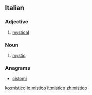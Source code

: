 ==Italian==

===Adjective===
{{it-adj|mistic|o|a|i|he}}

# [[mystical]]

===Noun===
{{it-noun|mistic|m|o|i}}

# [[mystic]]

===Anagrams===
* [[cistomi#Italian|cistomi]]

[[ko:mistico]]
[[io:mistico]]
[[it:mistico]]
[[zh:mistico]]